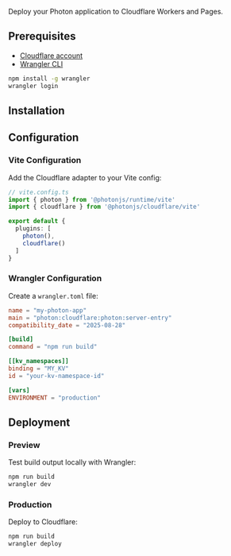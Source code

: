 
<BetaWarning />

Deploy your Photon application to Cloudflare Workers and Pages.

## Prerequisites

- [Cloudflare account](https://dash.cloudflare.com/sign-up)
- [Wrangler CLI](https://developers.cloudflare.com/workers/wrangler/install-and-update/)

```bash
npm install -g wrangler
wrangler login
```

## Installation

<InstallCommand packages="@photonjs/runtime @photonjs/cloudflare" title="Install the Cloudflare adapter:" />

## Configuration

### Vite Configuration

Add the Cloudflare adapter to your Vite config:

```ts
// vite.config.ts
import { photon } from '@photonjs/runtime/vite'
import { cloudflare } from '@photonjs/cloudflare/vite'

export default {
  plugins: [
    photon(),
    cloudflare()
  ]
}
```

### Wrangler Configuration

Create a `wrangler.toml` file:

```toml
name = "my-photon-app"
main = "photon:cloudflare:photon:server-entry"
compatibility_date = "2025-08-28"

[build]
command = "npm run build"

[[kv_namespaces]]
binding = "MY_KV"
id = "your-kv-namespace-id"

[vars]
ENVIRONMENT = "production"
```

## Deployment

### Preview

Test build output locally with Wrangler:

```bash
npm run build
wrangler dev
```

### Production

Deploy to Cloudflare:

```bash
npm run build
wrangler deploy
```
